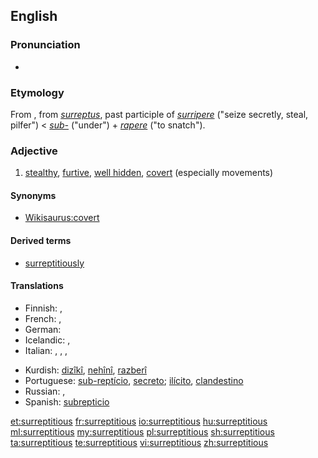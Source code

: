 ==English==

===Pronunciation===
* {{a|US}} {{IPA|/ˌsɜɹ.əpˈtɪʃ.əs/}}

===Etymology===
From {{etyl|la}} {{term|surrepticius||stolen, furtive, clandestine|lang=la}}, from ''[[surreptus]]'', past participle of ''[[surripere]]'' ("seize secretly, steal, pilfer") < ''[[sub-]]'' ("under") + ''[[rapere]]'' ("to snatch").

===Adjective===
{{en-adj}}

# [[stealth]]y, [[furtive]], [[hidden|well hidden]], [[covert]] (especially movements)

====Synonyms====
* [[Wikisaurus:covert]]

====Derived terms====
* [[surreptitiously]]

====Translations====
{{trans-top|stealthy, furtive, well hidden, covert}}
* Finnish: {{t-|fi|salainen}}, {{t-|fi|salamyhkäinen}}
* French: {{t+|fr|furtif}}, {{t|fr|subreptice}}
* German: {{t|de|heimlich}}
* Icelandic: {{t|is|laumulegur|m}}, {{t|is|í laumi}}
* Italian: {{t|it|surrettizio}}, {{t|it|subdolo}}, {{t|it|furbesco}}, {{t|it|furtivo}}
{{trans-mid}}
* Kurdish: [[dizîkî]], [[nehînî]], [[razberî]]
* Portuguese: [[sub-reptício]], [[secreto]]; [[ilícito]], [[clandestino]]
* Russian: {{t|ru|тайный}}, {{t|ru|скрытый}}
* Spanish: [[subrepticio]]
{{trans-bottom}}

[[et:surreptitious]]
[[fr:surreptitious]]
[[io:surreptitious]]
[[hu:surreptitious]]
[[ml:surreptitious]]
[[my:surreptitious]]
[[pl:surreptitious]]
[[sh:surreptitious]]
[[ta:surreptitious]]
[[te:surreptitious]]
[[vi:surreptitious]]
[[zh:surreptitious]]
